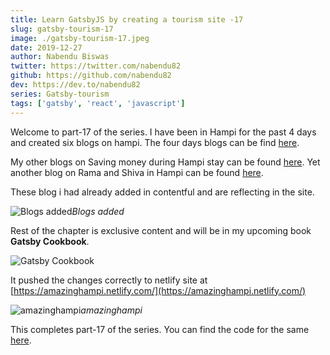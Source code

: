 ```yaml
---
title: Learn GatsbyJS by creating a tourism site -17
slug: gatsby-tourism-17
image: ./gatsby-tourism-17.jpeg
date: 2019-12-27
author: Nabendu Biswas
twitter: https://twitter.com/nabendu82
github: https://github.com/nabendu82
dev: https://dev.to/nabendu82
series: Gatsby-tourism
tags: ['gatsby', 'react', 'javascript']
---
```



Welcome to part-17 of the series. I have been in Hampi for the past 4 days and created six blogs on hampi. The four days blogs can be find [here](https://medium.com/@nabendu82/my-hampi-vacation-day1-b0a2b7e26cbf).

My other blogs on Saving money during Hampi stay can be found [here](https://medium.com/@nabendu82/how-to-save-money-and-travel-in-hampi-495a5d3f2415). Yet another blog on Rama and Shiva in Hampi can be found [here](https://medium.com/@nabendu82/rama-and-shiva-in-hampi-b5cce3ac5496).

These blog i had already added in contentful and are reflecting in the site.

![Blogs added](https://ik.imagekit.io/thewebdev/GatsbyTourism/17/1_Y5G5Y_qxDw.png)*Blogs added*

Rest of the chapter is exclusive content and will be in my upcoming book **Gatsby Cookbook**.

<div className={styles.image__small}>

![Gatsby Cookbook](https://res.cloudinary.com/dxkxvfo2o/image/upload/v1589892514/Gatsby_rnjo2t.png)

</div>

It pushed the changes correctly to netlify site at [https://amazinghampi.netlify.com/](https://amazinghampi.netlify.com/)

![amazinghampi](https://ik.imagekit.io/thewebdev/GatsbyTourism/17/9_rvWdEsvD-.png)*amazinghampi*

This completes part-17 of the series. You can find the code for the same [here](https://github.com/nabendu82/gatsbyTourism).

